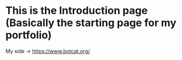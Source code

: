 # This is the Introduction page (Basically the starting page for my portfolio)
 
My side -> https://www.botcat.org/

